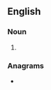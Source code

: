 ==English==

===Noun===
{{head|en|noun form}}

# {{plural of|en|paradise}}

===Anagrams===
* {{anagrams|en|a=aadeiprss|Paradesis}}